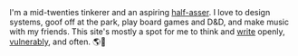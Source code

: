 
<Layout overflowHidden="true" targetParent="true">
  <div class="absolute top-2 left-2 text-sm">
      I'm a mid-twenties tinkerer and an aspiring <a href="/library/highlights/books/OL52567052M/" target="_blank">half-asser</a>.
      I love to design systems, goof off at the park, play board
      games and D&D, and make music with my friends. This site's mostly a spot for me to think and <a href="/cards" target="_blank">write</a>
      openly, <a href="/library/highlights/tags/vulnerability/" target="_blank">vulnerably</a>, and often. 🌎🌱
  </div>
  <div class="min-h-[45vh]"/>
</Layout>
